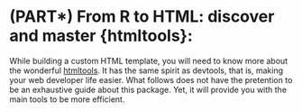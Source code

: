 # (PART\*) From R to HTML: discover and master {htmltools}:  {-}

While building a custom HTML template, you will need to know more about the wonderful [htmltools](https://github.com/rstudio/htmltools). It has the same spirit as devtools, that is, making your web developer life easier. What follows does not have the pretention to be an exhaustive guide about this package. Yet, it will provide you with the main tools to be more efficient.

